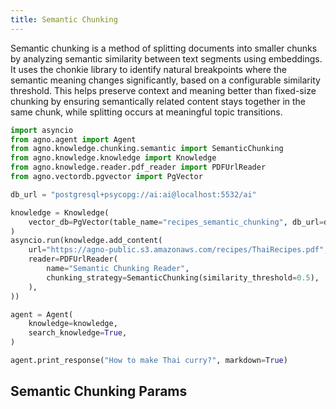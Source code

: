 ```yaml
---
title: Semantic Chunking
---
```


Semantic chunking is a method of splitting documents into smaller chunks by analyzing semantic similarity between text segments using embeddings. It uses the chonkie library to identify natural breakpoints where the semantic meaning changes significantly, based on a configurable similarity threshold. This helps preserve context and meaning better than fixed-size chunking by ensuring semantically related content stays together in the same chunk, while splitting occurs at meaningful topic transitions.

```python
import asyncio
from agno.agent import Agent
from agno.knowledge.chunking.semantic import SemanticChunking
from agno.knowledge.knowledge import Knowledge
from agno.knowledge.reader.pdf_reader import PDFUrlReader
from agno.vectordb.pgvector import PgVector

db_url = "postgresql+psycopg://ai:ai@localhost:5532/ai"

knowledge = Knowledge(
    vector_db=PgVector(table_name="recipes_semantic_chunking", db_url=db_url),
)
asyncio.run(knowledge.add_content(
    url="https://agno-public.s3.amazonaws.com/recipes/ThaiRecipes.pdf",
    reader=PDFUrlReader(
        name="Semantic Chunking Reader",
        chunking_strategy=SemanticChunking(similarity_threshold=0.5),
    ),
))

agent = Agent(
    knowledge=knowledge,
    search_knowledge=True,
)

agent.print_response("How to make Thai curry?", markdown=True)

```

## Semantic Chunking Params

<Snippet file="chunking-semantic.mdx" />
